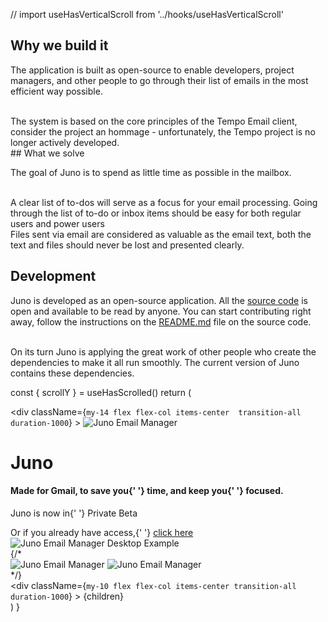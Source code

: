 // import useHasVerticalScroll from '../hooks/useHasVerticalScroll'

<div style={{paddingTop: '12.5%', paddingBottom: '12.5%', borderBottomWidth: '1px', maxWidth: '65ch'}}>


## Why we build it

The application is built as open-source to enable developers, project managers, and other people to go through their list of emails in the most efficient way possible.

<br />
The system is based on the core principles of the Tempo Email client, consider the
project an hommage - unfortunately, the Tempo project is no longer actively developed.

</div>
<div style={{paddingTop: '12.5%', paddingBottom: '12.5%', borderBottomWidth: '1px', display: 'flex', alignItems: 'center', flexDirection: 'column'}}>
<div style={{maxWidth: '65ch'}}>
## What we solve


The goal of Juno is to spend as little time as possible in the mailbox.

<br />
A clear list of to-dos will serve as a focus for your email processing. Going through
the list of to-do or inbox items should be easy for both regular users and power
users
<br />
Files sent via email are considered as valuable as the email text, both the text
and files should never be lost and presented clearly.
</div>
<UspGrid />


</div>
<div style={{paddingTop: '12.5%', maxWidth: '65ch'}}>


## Development

Juno is developed as an open-source application. All the [source code](https://github.com/Elysium-Labs-EU/juno-core/tree/main) is open and available to be read by anyone. You can start contributing right away, follow the instructions on the [README.md](https://github.com/Elysium-Labs-EU/juno-core/tree/main#readme) file on the source code.

<br />
On its turn Juno is applying the great work of other people who create the dependencies
to make it all run smoothly. The current version of Juno contains these dependencies.

</div>


  const { scrollY } = useHasScrolled()
  return (
    <Layout>
      <SEO
        title="Juno"
        description="The open-source Email Manager for Gmail."
      />
      <div className="max-w-7xl mx-4 sm:mx-auto sm:w-full flex flex-col items-center">
        <div
          className={`my-14 flex flex-col items-center 
           transition-all duration-1000`}
        >
          <Image src={JunoLogo} alt="Juno Email Manager" />
          <h1>Juno</h1>
          <h4 className="text-gray-500 max-w-lg text-center">
            Made for <span className="font-semibold">Gmail</span>, to save you{' '}
            <span className="font-semibold">time</span>, and keep you{' '}
            <span className="font-semibold">focused</span>.
          </h4>
          <div className="my-8">
            <Label>
              <p>
                Juno is now in{' '}
                <span className="font-semibold">Private Beta</span>
              </p>
            </Label>
          </div>
          <BetaAccessForm scrollY={scrollY} />
          <span>
            Or if you already have access,{' '}
            <a
              href={process.env.NEXT_PUBLIC_JUNO_APP_LINK}
              className="underline"
            >
              click here
            </a>
          </span>
          <div className="shadow-lg my-14 rounded-lg">
            <Image src={JunoScreen} alt="Juno Email Manager Desktop Example" />
          </div>
          {/* <div className="flex md:hidden flex-col items-center">
            <Image
              src={SortButton}
              alt="Juno Email Manager"
              className="max-w-l"
            />
            <Image
              src={FocusButton}
              alt="Juno Email Manager"
              className="cursor-pointer"
            />
          </div> */}
        </div>
        <div className="border-gray-300 h-[1px]" />
        <div
          className={`my-10 flex flex-col items-center transition-all duration-1000`}
        >
          {children}
        </div>
        <Package />
      </div>
    </Layout>
  )
}
